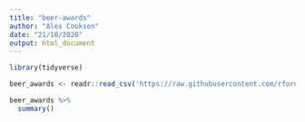 ```yaml
---
title: "beer-awards"
author: "Alex Cookson"
date: "21/10/2020"
output: html_document
---
```


```r
library(tidyverse)

beer_awards <- readr::read_csv('https://raw.githubusercontent.com/rfordatascience/tidytuesday/master/data/2020/2020-10-20/beer_awards.csv')
```

```r
beer_awards %>%
  summary()
```

